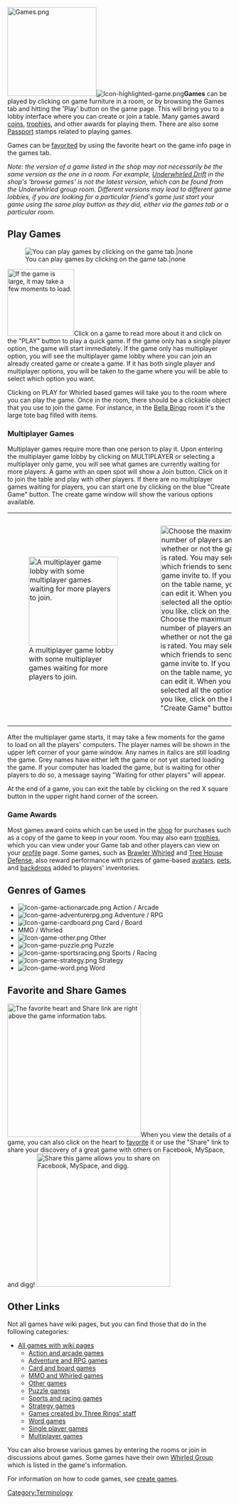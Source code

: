 [[Image:Games.png|right|200px]][[Image:Icon-highlighted-game.png|left]]'''Games''' can be played by clicking on game furniture in a room, or by browsing the Games tab and hitting the 'Play' button on the game page. This will bring you to a lobby interface where you can create or join a table.  Many games award [[currency#Coins|coins]], [[trophy|trophies]], and other awards for playing them.  There are also some [[Passport]] stamps related to playing games.

Games can be [[favorites|favorited]] by using the favorite heart on the game info page in the games tab.
{{clearleft}}

''Note: the version of a game listed in the shop may not necessarily be the same version as the one in a room. For example, [[Underwhirled Drift]] in the shop's 'browse games' is not the latest version, which can be found from the Underwhirled group room. Different versions may lead to different game lobbies, if you are looking for a particular friend's game just start your game using the same play button as they did, either via the games tab or a particular room.''
{{clearright}}

== Play Games ==
[[Image:Games-tab.png|frame|You can play games by clicking on the game tab.|none]]

[[Image:Loading.png|thumb|right|150px|If the game is large, it may take a few moments to load.]]Click on a game to read more about it and click on the "PLAY" button to play a quick game.  If the game only has a single player option, the game will start immediately.  If the game only has multiplayer option, you will see the multiplayer game lobby where you can join an already created game or create a game.  If it has both single player and multiplayer options, you will be taken to the game where you will be able to select which option you want.

Clicking on PLAY for Whirled based games will take you to the room where you can play the game.  Once in the room, there should be a clickable object that you use to join the game.  For instance, in the [[Bella Bingo]] room it's the large tote bag filled with items.
{{clearleft}}
=== Multiplayer Games ===

Multiplayer games require more than one person to play it.  Upon entering the multiplayer game lobby by clicking on MULTIPLAYER or selecting a multiplayer only game, you will see what games are currently waiting for more players.  A game with an open spot will show a Join button.  Click on it to join the table and play with other players. If there are no multiplayer games waiting for players, you can start one by clicking on the blue "Create Game" button. The create game window will show the various options available.

{|cellpadding="0" cellspacing="0" align="none" style="width:600px; border-width:0px;"
|-
|valign="top"|[[Image:Game-multiplayer lobby.png|thumb|none|200px|A multiplayer game lobby with some multiplayer games waiting for more players to join.]]
|valign="top"|[[Image:Game-create a game.png|thumb|none|200px|Choose the maximum number of players and whether or not the game is rated.  You may select which friends to send a game invite to.  If you click on the table name, you can edit it. When you've selected all the options you like, click on the blue "Create Game" button.]]
|valign="top"|[[Image:Game-multiplayer-waiting.png|thumb|none|200px|When you join a table, it will wait until the desired number of players have joined unless the table creator decides to use the "Start now" button visible in the table creator's window. If you change your mind and don't want to play, just click on the Leave button to leave the table.]]
|}
After the multiplayer game starts, it may take a few moments for the game to load on all the players' computers.  The player names will be shown in the upper left corner of your game window. Any names in italics are still loading the game.  Grey names have either left the game or not yet started loading the game.  If your computer has loaded the game, but is waiting for other players to do so, a message saying "Waiting for other players" will appear.

At the end of a game, you can exit the table by clicking on the red X square button in the upper right hand corner of the screen.

=== Game Awards ===
Most games award coins which can be used in the [[shop]] for purchases such as a copy of the game to keep in your room.  You may also earn [[trophy|trophies]], which you can view under your Game tab and other players can view on your [[profile]] page. Some games, such as [[Brawler Whirled]] and [[Tree House Defense]], also reward performance with prizes of game-based [[avatar]]s, [[pet]]s, and [[backdrop]]s added to players' inventories.

== Genres of Games ==
* [[Image:Icon-game-actionarcade.png]] Action / Arcade
* [[Image:Icon-game-adventurerpg.png]] Adventure / RPG
* [[Image:Icon-game-cardboard.png]] Card / Board
* MMO / Whirled
* [[Image:Icon-game-other.png]] Other
* [[Image:Icon-game-puzzle.png]] Puzzle
* [[Image:Icon-game-sportsracing.png]] Sports / Racing
* [[Image:Icon-game-strategy.png]] Strategy
* [[Image:Icon-game-word.png]] Word

== Favorite and Share Games ==
[[Image:Games-tab-details.png|300px|left|thumb|The favorite heart and Share link are right above the game information tabs.]]When you view the details of a game, you can also click on the heart to [[favorites|favorite]] it or use the "Share" link to share your discovery of a great game with others on Facebook, MySpace, and digg!
{{clearleft}}
[[Image:Games-tab-share_this_game.png|300px|left|thumb|Share this game allows you to share on Facebook, MySpace, and digg.]]
{{clearleft}}

== Other Links ==

Not all games have wiki pages, but you can find those that do in the following categories:

* [[:Category:Games|All games with wiki pages]]
** [[:Category:Action and arcade games|Action and arcade games]]
** [[:Category:Adventure and RPG games|Adventure and RPG games]]
** [[:Category:Card and board games|Card and board games]]
** [[:Category:MMO and Whirled games|MMO and Whirled games]]
** [[:Category:Other games|Other games]]
** [[:Category:Puzzle games|Puzzle games]]
** [[:Category:Sports and racing games|Sports and racing games]]
** [[:Category:Strategy games|Strategy games]]
** [[:Category:Three Rings games|Games created by Three Rings' staff]]
** [[:Category:Word games|Word games]]
** [[:Category:Single player games|Single player games]]
** [[:Category:Multiplayer games|Multiplayer games]]

You can also browse various games by entering the {{groups|Whirled Arcade|10}} rooms or join in discussions about games.  Some games have their own [[Groups tab|Whirled Group]] which is listed in the game's information.

For information on how to code games, see [[create games]].

[[Category:Terminology]]